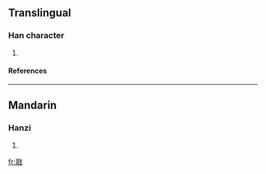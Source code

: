 ==Translingual==
===Han character===
{{Han char|rn=62|rad=戈|as=10|sn=14|four=|canj=一口戈 (MRI), X一口戈 (XMRI)}}
# {{defn|Han|sort=戈10}}
====References====
{{Han ref|kx=0413.290|dkj=11636|dj=0756.310|hdz=21409.130|uh=6228|ud=25128}}
----
==Mandarin==
===Hanzi===
{{cmn-hanzi|pin=[[gē]] ([[ge1]]), [[yǐn]] ([[yin3]])|wg=ko<sup>1</sup>, yin<sup>3</sup>}}
# {{defn|Mandarin}}

[[fr:戨]]